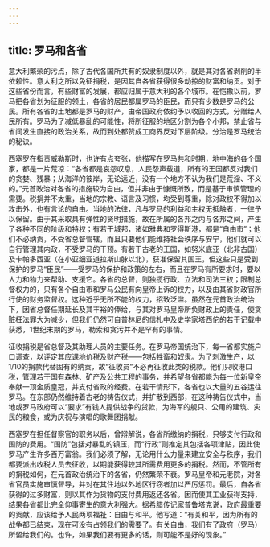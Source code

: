 ```yaml
---
---
---
```

title: 罗马和各省
---




意大利繁荣的污点，除了古代各国所共有的奴隶制度以外，就是其对各省剥削的半依赖性。意大利之所以免征捐税，是因其自各省获得很多劫掠的财富和纳贡。对于这些省份而言，有些财富的发展，都应归属于意大利的各个城市。在恺撒以前，罗马把各省划为征服的领土，各省的居民都属罗马的臣民，而只有少数是罗马的公民。所有各省的土地都是罗马的财产，由帝国政府依约予以收回的方式，分赠给人民所有。罗马为了减低暴乱的可能性，将所征服的地区分割为各个小邦，禁止省与省间发生直接的政治关系，故而到处都赞成工商界反对下层阶级。分治是罗马统治的秘诀。

西塞罗在指责威勒斯时，也许有点夸张，他描写在罗马共和时期，地中海的各个国家，都是一片荒凉：“各省都是哀怨叹息，人民怨声载道，所有的王国都反对我们的贪婪、残暴；从海洋的彼岸，无论远近，没有一个地方不认为我们是荒淫、不义的。”元首政治对各省的措施较为自由，但并非由于慷慨所致，而是基于审慎管理的需要。税捐并不太重，当地的宗教、语言及习惯，均受到尊重，除对政权不得加以攻击外，也有言论的自由。当地的法律，凡与罗马的利益和主权无抵触者，一律予以保留。由于其采取具有弹性的贤明措施，故在所属的各邦之内与各邦之间，产生了各种不同的阶级和特权；有若干城邦，诸如雅典和罗得斯港，都是“自由市”；他们不必纳贡，不受省总督管辖，而且只要他们能维持社会秩序与安宁，他们就可以自行管理其内政，不受罗马的干预。有若干古老的王国，如努米底亚（北非古国）及卡帕多西亚（在小亚细亚道拉斯山脉以北），获准保留其国王，但这些只是受到保护的罗马“臣民”——受罗马的保护和政策的左右，而且在罗马有所要求时，要以人力和物力来帮助、支援它。各省的总督，则独揽行政、立法和司法三权；限制总督权力的，只有各个自由市和罗马公民有向皇帝上诉的权力，以及由其省财政官所行使的财务监督权。这种近乎无所不能的权力，招致泛滥。虽然在元首政治统治下，因省总督任期延长及其丰裕的俸给，与其对罗马皇帝所负财政上的责任，使贪赃枉法罪大为减少，但我们仍然可自普林尼的信札中及史学家塔西佗的若干记载中获悉，1世纪末期的罗马，勒索和贪污并不是罕有的事情。

征收捐税是省总督及其助理人员的主要任务。在罗马帝国统治下，每一省都实施户口调查，以评定其应课地价税及财产税——包括牲畜和奴隶。为了刺激生产，以1/10的捐款代替固有的纳贡，故“征收员”不必再征收此类的税款。他们只收港口税，管理若干国有森林、矿产及公共工程的事务，并希望各省都能为每一位新皇帝奉献一顶金质皇冠，并支付省政的经费。在若干情形下，各省也以大量的五谷运往罗马。在东部仍然维持着古老的祷告仪式，并扩散到西部，在这种祷告仪式中，当地或罗马政府可以“要求”有钱人提供战争的贷款，为海军的舰只、公用的建筑、灾民的粮食，或为庆祝与演唱的歌舞团捐献。

西塞罗在担任督察官的职务以后，曾辩解说，各省所缴纳的捐税，只够支付行政和国防的费用。“国防”包括对暴乱的镇压，而“行政”则推定其包括各项津贴，因此使罗马产生许多百万富翁。我们必须了解，无论用什么力量来建立安全与秩序，我们都要派出收税人员去征收，以期能获得较其所需费用更多的捐税。然而，不管所有的捐税如何，在元首政治统治下的各省，仍然繁荣不衰。罗马皇帝和元老院，对各省官员实施审慎督导，并对在其住地以外地区行窃者加以严厉惩罚。最后，自各省获得的过多财富，则以其作为货物的支付费用返还各省。因而使其工业获得支持，结果各省都比完全仰事寄生的意大利强大。据希腊传记家普鲁塔克说，政府最重要的贡献，应该给予人民两项福祉：自由与和平。他写道：“有关和平，因为所有的战争都已结束，现在可没有占领我们的需要了。有关自由，我们有了政府（罗马）所留给我们的。也许，如果我们要有更多的话，则可能不是好的现象。”